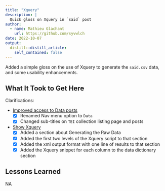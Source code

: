 ```yaml
---
title: "Xquery"
description: |
  Quick gloss on Xquery in `said` post
author:
  - name: Mathieu Glachant
    url: https://github.com/syvwlch
date: 2022-10-07
output:
  distill::distill_article:
    self_contained: false
---
```


Added a simple gloss on the use of Xquery to generate the `said.csv` data, and some usability enhancements.

## What It Took to Get Here

Clarifications:

- [Improved access to Data posts](https://github.com/syvwlch/Data-Ignota/issues/30)
	- [x] Renamed Nav menu option to `Data`
	- [x] Changed sub-titles on `TEI` collection listing page and posts
- [Show Xquery](https://github.com/syvwlch/Data-Ignota/issues/21)
	- [x] Added a section about Generating the Raw Data
	- [x] Added the first two levels of the Xquery script to that section
	- [x] Added the xml output format with one line of results to that section
	- [x] Added the Xquery snippet for each column to the data dictionary section

## Lessons Learned

NA
